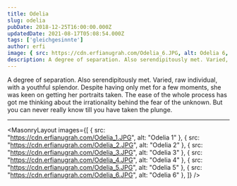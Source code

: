 ```yaml
---
title: Odelia
slug: odelia
pubDate: 2018-12-25T16:00:00.000Z
updatedDate: 2021-08-17T05:08:54.000Z
tags: ['gleichgesinnte']
author: erfi
image: { src: https://cdn.erfianugrah.com/Odelia_6.JPG, alt: Odelia 6,  positionx: 55%, positiony: 0% }
description: A degree of separation. Also serendipitously met. Varied, raw individual, with a youthful splendor. 
---
```


A degree of separation. Also serendipitously met. Varied, raw individual, with a youthful splendor. Despite having only met for a few moments, she was keen on getting her portraits taken. The ease of the whole process has got me thinking about the irrationality behind the fear of the unknown. But you can never really know till you have taken the plunge.

---

<MasonryLayout images={[
    { src: "https://cdn.erfianugrah.com/Odelia_1.JPG", alt: "Odelia 1" },
    { src: "https://cdn.erfianugrah.com/Odelia_2.JPG", alt: "Odelia 2" },
    { src: "https://cdn.erfianugrah.com/Odelia_3.JPG", alt: "Odelia 3" },
    { src: "https://cdn.erfianugrah.com/Odelia_4.JPG", alt: "Odelia 4" },
    { src: "https://cdn.erfianugrah.com/Odelia_5.JPG", alt: "Odelia 5" },
    { src: "https://cdn.erfianugrah.com/Odelia_6.JPG", alt: "Odelia 6" },
]} />